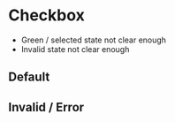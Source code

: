 
<Meta title="Components/Input/Checkbox" />

# Checkbox

- Green / selected state not clear enough
- Invalid state not clear enough

## Default

<gds-checkbox></gds-checkbox>

<gds-checkbox checked></gds-checkbox>

<gds-checkbox indeterminate></gds-checkbox>

<gds-checkbox disabled></gds-checkbox>

<gds-checkbox checked disabled></gds-checkbox>

## Invalid / Error

<gds-checkbox required></gds-checkbox>

<gds-checkbox checked required></gds-checkbox>

<gds-checkbox indeterminate required></gds-checkbox>

<gds-checkbox disabled required></gds-checkbox>

<gds-checkbox checked disabled required></gds-checkbox>
